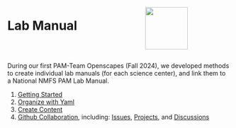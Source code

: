 ::: columns
:::{.column width="60%"}

# Lab Manual 

::: 
:::{.column width="40%"}

![](images/labManualLogo.png){width=1in}

:::
:::

During our first PAM-Team Openscapes (Fall 2024), we developed methods to create individual lab manuals (for each science center), and link them to a National NMFS PAM Lab Manual.

1. [Getting Started](https://nmfs-ost.github.io/PAM-OpenScience/content/gettingStarted.html){target="_blank"}
2. [Organize with Yaml](https://nmfs-ost.github.io/PAM-OpenScience/content/organizeYml.html){target="_blank"}
3. [Create Content](https://nmfs-ost.github.io/PAM-OpenScience/content/createContent.html){target="_blank"}
4. [Github Collaboration](https://nmfs-ost.github.io/PAM-OpenScience/content/gitCollaborate.html){target="_blank"}, including: [Issues](https://nmfs-ost.github.io/PAM-OpenScience/content/issues.html){target="_blank"}, [Projects](https://nmfs-ost.github.io/PAM-OpenScience/content/gitProject.html){target="_blank"}, and [Discussions](https://nmfs-ost.github.io/PAM-OpenScience/content/gitDiscussions.html){target="_blank"}
  